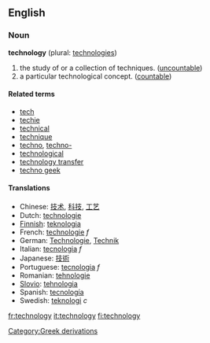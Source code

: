 ==English==
===Noun===
'''technology''' (plural: [[technologies]])

# the study of or a collection of techniques. ([[uncountable]])
# a particular technological concept. ([[countable]])

====Related terms====
*[[tech]]
*[[techie]]
*[[technical]]
*[[technique]]
*[[techno]], [[techno-]]
*[[technological]]
*[[technology transfer]]
*[[techno geek]]

====Translations====
*Chinese: [[技术]], [[科技]], [[工艺]]
*Dutch: [[technologie]]
*[[Finnish]]: [[teknologia]]
*French: [[technologie]] ''f''
*German: [[Technologie]], [[Technik]]
*Italian: [[tecnologia]] ''f''
*Japanese: [[技術]]
*Portuguese: [[tecnologia]] ''f''
*Romanian: [[tehnologie]]
*[[Slovio]]: [[tehnologia]]
*Spanish: [[tecnología]]
*Swedish: [[teknologi]] ''c''
[[Category:Greek derivations]]

[[fr:technology]]
[[it:technology]]
[[fi:technology]]
